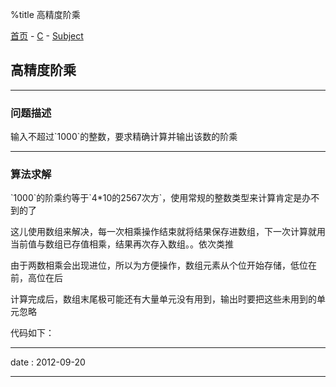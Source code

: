 %title 高精度阶乘

[[../../../index|首页]] - [[../index|C]] - [[index|Subject]]
==高精度阶乘==
----
===问题描述===

输入不超过`1000`的整数，要求精确计算并输出该数的阶乘
----
===算法求解===

`1000`的阶乘约等于`4*10的2567次方`，使用常规的整数类型来计算肯定是办不到的了

这儿使用数组来解决，每一次相乘操作结束就将结果保存进数组，下一次计算就用当前值与数组已存值相乘，结果再次存入数组。。依次类推

由于两数相乘会出现进位，所以为方便操作，数组元素从个位开始存储，低位在前，高位在后

计算完成后，数组末尾极可能还有大量单元没有用到，输出时要把这些未用到的单元忽略

代码如下：
{{{Clang
<pre class='brush: c'>
#include <stdio.h>
#include <string.h>

int
main(int argc, char *argv[]){
    const int max = 3000;
    int sum[max], num;

    scanf("%d", &num);

    // 将存储结果的数组元素除个位（也就是数组的第一位）置1以外，其他全部置0
    memset(sum, 0, sizeof(sum));
    sum[0] = 1;

    // 从2开始乘起
    for(int i = 2; i <= num; ++i){
        // 保存进位值
        int c = 0;
        // 每一次阶乘操作都将当前值与已有结果乘一遍
        for(int j = 0; j < max; ++j){
            // 各个位都乘上一遍，并加上低位乘法所得的进位值
            int s = sum[j]*i + c;
            // 取结果的个位数存储
            sum[j] = s % 10;
            // 取进位值进入下一轮的高位乘法
            c = s / 10;
        }
    }

    // j的值在循环外还要用到，所以声明在main里面，而不是声明在循环内
    int j;
    // 跳过数组结尾部分的若干零值，遇非零值结束跳跃操作
    for(j = max-1; j >= 0; --j){
        if(sum[j]){
            break;
        }
    }
    // 从数组末尾算起，从第一个非零值开始输出，直到第一个数组元素（也就是结果的个位）
    for(int i = j; i >= 0; --i){
        printf("%d", sum[i]);
    }
    printf("\n");

    return 0;
}  // main
</pre>
}}}
----
<red>date</red> : 2012-09-20
----
